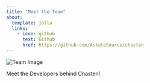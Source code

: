```yaml
---
title: "Meet the Team"
about:
  template: jolla
  links:
    - icon: github
      text: Github
      href: https://github.com/AstuteSource/chasten
---
```


<img src="teamimg.jpg" alt="Team Image" />

Meet the Developers behind Chasten!
